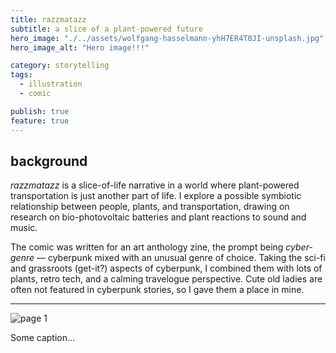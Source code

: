 ```yaml
---
title: razzmatazz
subtitle: a slice of a plant-powered future
hero_image: "./../assets/wolfgang-hasselmann-yhH7ER4T0JI-unsplash.jpg"
hero_image_alt: "Hero image!!!"

category: storytelling
tags:
  - illustration
  - comic

publish: true
feature: true
---
```


## background
*razzmatazz* is a slice-of-life narrative in a world where plant-powered transportation is just another part of life. I explore a possible symbiotic relationship between people, plants, and transportation, drawing on research on bio-photovoltaic batteries and plant reactions to sound and music.

The comic was written for an art anthology zine, the prompt being *cyber-genre* — cyberpunk mixed with an unusual genre of choice. Taking the sci-fi and grassroots (get-it?) aspects of cyberpunk, I combined them with lots of plants, retro tech, and a calming travelogue perspective. Cute old ladies are often not featured in cyberpunk stories, so I gave them a place in mine.

---

<MdxImage>

  <img src='./../assets/razzmatazz/cybergenre_p1_s.jpg' alt='page 1' />

</MdxImage>

Some caption...